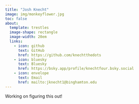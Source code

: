 ```yaml
---
title: "Josh Knecht"
image: img/monkeyflower.jpg
toc: false
about:
  template: trestles
  image-shape: rectangle
  image-width: 20em
  links: 
    - icon: github
      text: GitHub
      href: https://github.com/knechtthedots
    - icon: bluesky
      text: Bluesky
      href: https://bsky.app/profile/knechtfour.bsky.social
    - icon: envelope
      text: Email
      href: mailto:jknecht1@binghamton.edu
---
```


Working on figuring this out!

